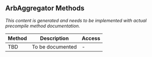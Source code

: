 ## ArbAggregator Methods

*This content is generated and needs to be implemented with actual precompile method documentation.*

| Method | Description | Access |
|--------|-------------|--------|
| TBD | To be documented | - |